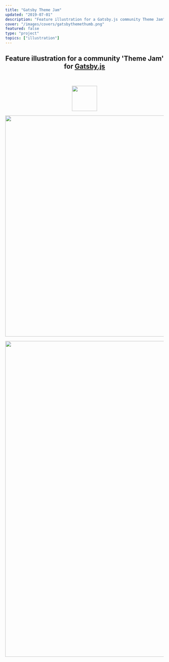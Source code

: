 ```yaml
---
title: "Gatsby Theme Jam"
updated: "2019-07-01"
description: "Feature illustration for a Gatsby.js community Theme Jam"
cover: "/images/covers/gatsbythemethumb.png"
featured: false
type: "project"
topics: ["illustration"]
---
```


<BasicImage
    width="100%"
    src="https://res.cloudinary.com/dg3gyk0gu/image/upload/c_scale,w_1800/v1589143413/maggieappleton.com/gatsby-themes/banne.png"
/>

<Center>

## Feature illustration for a community 'Theme Jam' for [Gatsby.js](https://www.gatsbyjs.org/)

<br />

<img
    width="80px"
    src="https://res.cloudinary.com/dg3gyk0gu/image/upload/c_scale,w_100/v1589143408/maggieappleton.com/gatsby-themes/Gatsby_Monogram.png"
/>

</Center>

<Spacer small />

<div style={{ background: "linear-gradient(#9950C3, #6A37A7)", gridColumn: "1/4", width: "100%", color: "var(--color-cream)", padding: "var(--space-80) var(--space-16)" }}>

<img
    width="700px"
    src="https://res.cloudinary.com/dg3gyk0gu/image/upload/c_scale,w_700/v1589143411/maggieappleton.com/gatsby-themes/final.png"
/>

</div>

<Spacer />

<img
    width="1000px"
    src="https://res.cloudinary.com/dg3gyk0gu/image/upload/c_scale,w_1000/v1589143416/maggieappleton.com/gatsby-themes/ThemeJamSite.png"
/>
